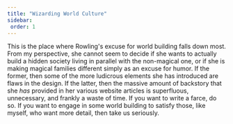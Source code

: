 ```yaml
---
title: "Wizarding World Culture"
sidebar:
 order: 1
---
```


This is the place where Rowling's excuse for world building falls down most.
From my perspective, she cannot seem to decide if she wants to actually build a
hidden society living in parallel with the non-magical one, or if she is making
magical families different simply as an excuse for humor.  If the former, then
some of the more ludicrous elements she has introduced are flaws in the design.
If the latter, then the massive amount of backstory that she *has* provided in
her various website articles is superfluous, unnecessary, and frankly a waste
of time.  If you want to write a farce, do so.  If you want to engage in some
world building to satisfy those, like myself, who want more detail, then take
us seriously. 

